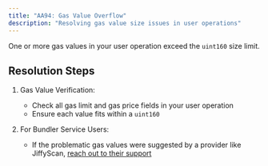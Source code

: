 ```yaml
---
title: "AA94: Gas Value Overflow"
description: "Resolving gas value size issues in user operations"
---
```


One or more gas values in your user operation exceed the `uint160` size limit.

## Resolution Steps

1. Gas Value Verification:
   - Check all gas limit and gas price fields in your user operation
   - Ensure each value fits within a `uint160`

2. For Bundler Service Users:
   - If the problematic gas values were suggested by a provider like JiffyScan, [reach out to their support](https://t.me/JiffyScan)
